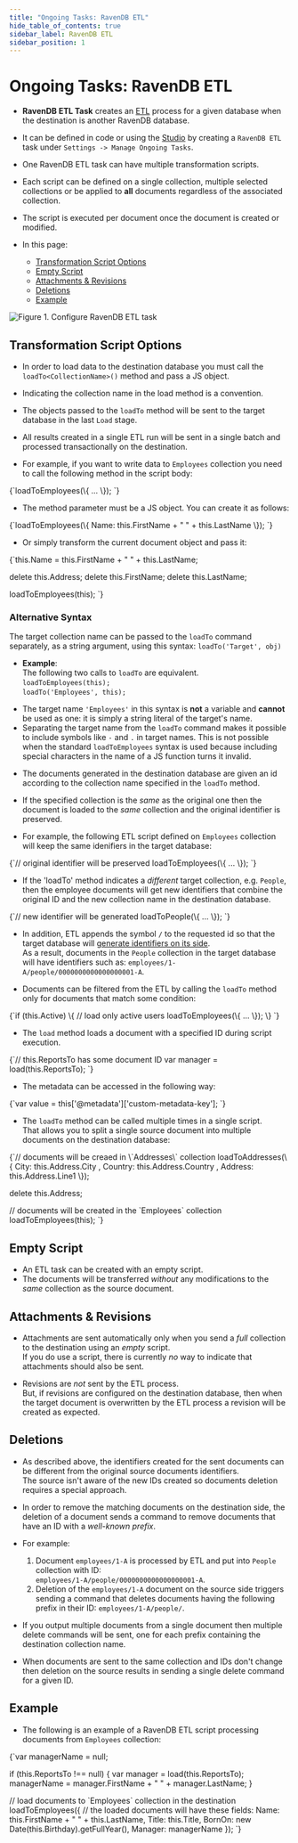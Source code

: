```yaml
---
title: "Ongoing Tasks: RavenDB ETL"
hide_table_of_contents: true
sidebar_label: RavenDB ETL
sidebar_position: 1
---
```



# Ongoing Tasks: RavenDB ETL 
<Admonition type="note" title="">

* **RavenDB ETL Task** creates an [ETL](../../../server/ongoing-tasks/etl/basics.mdx) process for a given database when the destination is another RavenDB database.  

* It can be defined in code or using the [Studio](../../../studio/database/tasks/ongoing-tasks/ravendb-etl-task.mdx) by creating a `RavenDB ETL` task under `Settings -> Manage Ongoing Tasks`.  

* One RavenDB ETL task can have multiple transformation scripts.  

* Each script can be defined on a single collection, multiple selected collections or be applied to **all** documents regardless of the associated collection.  

* The script is executed per document once the document is created or modified.  

* In this page:  
  * [Transformation Script Options](../../../server/ongoing-tasks/etl/raven.mdx#transformation-script-options)  
  * [Empty Script](../../../server/ongoing-tasks/etl/raven.mdx#empty-script)  
  * [Attachments & Revisions](../../../server/ongoing-tasks/etl/raven.mdx#attachments--revisions)  
  * [Deletions](../../../server/ongoing-tasks/etl/raven.mdx#deletions)  
  * [Example](../../../server/ongoing-tasks/etl/raven.mdx#example)  
</Admonition>

![Figure 1. Configure RavenDB ETL task](./assets/raven-etl-setup.png)

## Transformation Script Options

<Admonition type="note" title="Loading Documents" id="loading-documents" href="#loading-documents">

* In order to load data to the destination database you must call the `loadTo<CollectionName>()` method and pass a JS object.  

* Indicating the collection name in the load method is a convention.  

* The objects passed to the `loadTo` method will be sent to the target database in the last `Load` stage.  

* All results created in a single ETL run will be sent in a single batch and processed transactionally on the destination.

* For example, if you want to write data to `Employees` collection you need to call the following method in the script body:

<TabItem value="javascript" label="javascript">
<CodeBlock language="javascript">
{`loadToEmployees(\{ ... \});
`}
</CodeBlock>
</TabItem>

* The method parameter must be a JS object. You can create it as follows:

<TabItem value="javascript" label="javascript">
<CodeBlock language="javascript">
{`loadToEmployees(\{
    Name: this.FirstName + " " + this.LastName
\});
`}
</CodeBlock>
</TabItem>

* Or simply transform the current document object and pass it:

<TabItem value="javascript" label="javascript">
<CodeBlock language="javascript">
{`this.Name = this.FirstName + " " + this.LastName;

delete this.Address;
delete this.FirstName;
delete this.LastName;

loadToEmployees(this);
`}
</CodeBlock>
</TabItem>
</Admonition>
<Admonition type="note" title="">
### Alternative Syntax

The target collection name can be passed to the `loadTo` command separately, as a string argument, 
using this syntax: `loadTo('Target', obj)`  

* **Example**:  
  The following two calls to `loadTo` are equivalent.  
  `loadToEmployees(this);`  
  `loadTo('Employees', this);`  

<Admonition type="info" title="">

 * The target name `'Employees'` in this syntax is **not** a variable and **cannot** be used as one: 
   it is simply a string literal of the target's name.  
 * Separating the target name from the `loadTo` command makes it possible to include symbols like 
   `-` and `.` in target names. This is not possible when the standard `loadToEmployees` syntax is 
   used because including special characters in the name of a JS function turns it invalid.  
</Admonition>
</Admonition>
<Admonition type="note" title="Documents Identifiers" id="documents-identifiers" href="#documents-identifiers">

* The documents generated in the destination database are given an id according to the collection name specified in the `loadTo` method.  

* If the specified collection is the _same_ as the original one then the document is loaded to the _same_ collection and the original identifier is preserved.  

* For example, the following ETL script defined on `Employees` collection will keep the same idenifiers in the target database:  

<TabItem value="javascript" label="javascript">
<CodeBlock language="javascript">
{`// original identifier will be preserved
loadToEmployees(\{ ... \});
`}
</CodeBlock>
</TabItem>

* If the 'loadTo' method indicates a _different_ target collection, e.g. `People`,  
  then the employee documents will get new identifiers that combine the original ID and the new collection name in the destination database.  

<TabItem value="javascript" label="javascript">
<CodeBlock language="javascript">
{`// new identifier will be generated
loadToPeople(\{ ... \});
`}
</CodeBlock>
</TabItem>

* In addition, ETL appends the symbol `/` to the requested id so that the target database will [generate identifiers on its side](../../../client-api/document-identifiers/working-with-document-identifiers.mdx#server-side-generated-ids).  
  As a result, documents in the `People` collection in the target database will have identifiers such as: `employees/1-A/people/0000000000000000001-A`.

</Admonition>

<Admonition type="note" title="Filtering" id="filtering" href="#filtering">

* Documents can be filtered from the ETL by calling the `loadTo` method only for documents that match some condition:

<TabItem value="javascript" label="javascript">
<CodeBlock language="javascript">
{`if (this.Active) \{
    // load only active users
    loadToEmployees(\{ ... \});
\}
`}
</CodeBlock>
</TabItem>
</Admonition>

<Admonition type="note" title="Loading Data from Other Documents" id="loading-data-from-other-documents" href="#loading-data-from-other-documents">

* The `load` method loads a document with a specified ID during script execution.

<TabItem value="javascript" label="javascript">
<CodeBlock language="javascript">
{`// this.ReportsTo has some document ID
var manager = load(this.ReportsTo);
`}
</CodeBlock>
</TabItem>
</Admonition>

<Admonition type="note" title="Accessing Metadata" id="accessing-metadata" href="#accessing-metadata">

* The metadata can be accessed in the following way:

<TabItem value="javascript" label="javascript">
<CodeBlock language="javascript">
{`var value = this['@metadata']['custom-metadata-key'];
`}
</CodeBlock>
</TabItem>
</Admonition>

<Admonition type="note" title="Creating Multiple Documents from a Single Document" id="creating-multiple-documents-from-a-single-document" href="#creating-multiple-documents-from-a-single-document">

* The `loadTo` method can be called multiple times in a single script.  
  That allows you to split a single source document into multiple documents on the destination database:

<TabItem value="javascript" label="javascript">
<CodeBlock language="javascript">
{`// documents will be creaed in \`Addresses\` collection
loadToAddresses(\{
    City: this.Address.City ,
    Country: this.Address.Country ,
    Address: this.Address.Line1
\});

delete this.Address;

// documents will be created in the \`Employees\` collection
loadToEmployees(this);
`}
</CodeBlock>
</TabItem>
</Admonition>


## Empty Script

* An ETL task can be created with an empty script.  
* The documents will be transferred _without_ any modifications to the _same_ collection as the source document.  


## Attachments & Revisions

* Attachments are sent automatically only when you send a _full_ collection to the destination using an _empty_ script.  
  If you do use a script, there is currently _no_ way to indicate that attachments should also be sent.  

* Revisions are _not_ sent by the ETL process.  
  But, if revisions are configured on the destination database, then when the target document is overwritten by the ETL process a revision will be created as expected.  


## Deletions

* As described above, the identifiers created for the sent documents can be different from the original source documents identifiers.  
  The source isn't aware of the new IDs created so documents deletion requires a special approach.  

* In order to remove the matching documents on the destination side, the deletion of a document sends a command to remove documents that have an ID with a _well-known prefix_.  

* For example: 
  1. Document `employees/1-A` is processed by ETL and put into `People` collection with ID:  
     `employees/1-A/people/0000000000000000001-A`.  
  2. Deletion of the `employees/1-A` document on the source side triggers sending a command that deletes documents having the following prefix in their ID: `employees/1-A/people/`.  

* If you output multiple documents from a single document then multiple delete commands will be sent, one for each prefix containing the destination collection name.  

* When documents are sent to the same collection and IDs don't change then deletion on the source results in sending a single delete command for a given ID.  


## Example

* The following is an example of a RavenDB ETL script processing documents from `Employees` collection:

<TabItem value="javascript" label="javascript">
<CodeBlock language="javascript">
{`var managerName = null;

if (this.ReportsTo !== null)
\{
    var manager = load(this.ReportsTo);
    managerName = manager.FirstName + " " + manager.LastName;
\}

// load documents to \`Employees\` collection in the destination
loadToEmployees(\{
    // the loaded documents will have these fields:
    Name: this.FirstName + " " + this.LastName,
    Title: this.Title,
    BornOn: new Date(this.Birthday).getFullYear(),
    Manager: managerName
\});
`}
</CodeBlock>
</TabItem>


